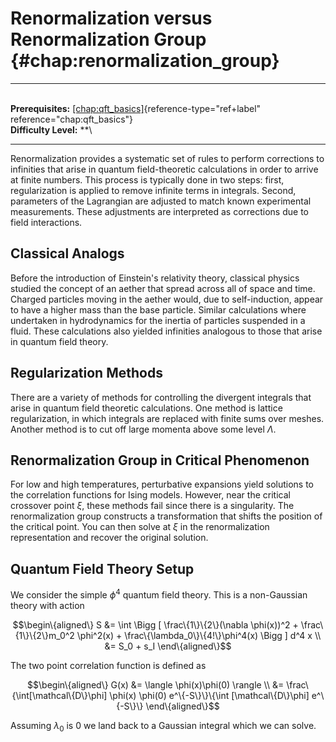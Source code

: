 # Renormalization versus Renormalization Group \{#chap:renormalization_group\}

------------------------------------------------------------------------

\
**Prerequisites:**
[\[chap:qft_basics\]](#chap:qft_basics)\{reference-type="ref+label"
reference="chap:qft_basics"\}\
**Difficulty Level:** \*\*\

------------------------------------------------------------------------

Renormalization provides a systematic set of rules to perform
corrections to infinities that arise in quantum field-theoretic
calculations in order to arrive at finite numbers. This process is
typically done in two steps: first, regularization is applied to remove
infinite terms in integrals. Second, parameters of the Lagrangian are
adjusted to match known experimental measurements. These adjustments are
interpreted as corrections due to field interactions.

## Classical Analogs

Before the introduction of Einstein's relativity theory, classical
physics studied the concept of an aether that spread across all of space
and time. Charged particles moving in the aether would, due to
self-induction, appear to have a higher mass than the base particle.
Similar calculations where undertaken in hydrodynamics for the inertia
of particles suspended in a fluid. These calculations also yielded
infinities analogous to those that arise in quantum field theory.

## Regularization Methods

There are a variety of methods for controlling the divergent integrals
that arise in quantum field theoretic calculations. One method is
lattice regularization, in which integrals are replaced with finite sums
over meshes. Another method is to cut off large momenta above some level
$\Lambda$.

## Renormalization Group in Critical Phenomenon

For low and high temperatures, perturbative expansions yield solutions
to the correlation functions for Ising models. However, near the
critical crossover point $\xi$, these methods fail since there is a
singularity. The renormalization group constructs a transformation that
shifts the position of the critical point. You can then solve at $\xi$
in the renormalization representation and recover the original solution.

## Quantum Field Theory Setup

We consider the simple $\phi^4$ quantum field theory. This is a
non-Gaussian theory with action

$$\begin\{aligned\}
    S &= \int \Bigg [ \frac\{1\}\{2\}(\nabla \phi(x))^2 + \frac\{1\}\{2\}m_0^2 \phi^2(x) + \frac\{\lambda_0\}\{4!\}\phi^4(x) \Bigg ] d^4 x \\
    &= S_0 + s_I
\end\{aligned\}$$

The two point correlation function is defined as

$$\begin\{aligned\}
    G(x) &= \langle \phi(x)\phi(0) \rangle \\
    &= \frac\{\int[\mathcal\{D\}\phi] \phi(x) \phi(0) e^\{-S\}\}\{\int [\mathcal\{D\}\phi] e^\{-S\}\}
\end\{aligned\}$$

Assuming $\lambda_0$ is $0$ we land back to a Gaussian integral which we
can solve.
